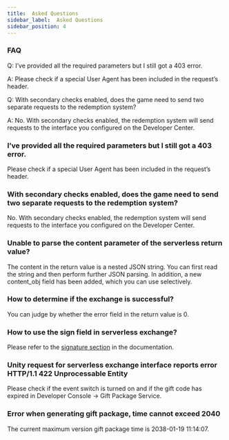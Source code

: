 ```yaml
---
title:  Asked Questions
sidebar_label:  Asked Questions
sidebar_position: 4
---
```

### FAQ

Q: I’ve provided all the required parameters but I still got a 403 error.

A: Please check if a special User Agent has been included in the request’s header.

Q: With secondary checks enabled, does the game need to send two separate requests to the redemption system?

A: No. With secondary checks enabled, the redemption system will send requests to the interface you configured on the Developer Center.



###  I’ve provided all the required parameters but I still got a 403 error.

Please check if a special User Agent has been included in the request’s header.

###  With secondary checks enabled, does the game need to send two separate requests to the redemption system?

No. With secondary checks enabled, the redemption system will send requests to the interface you configured on the Developer Center.


### Unable to parse the content parameter of the serverless return value?
The content in the return value is a nested JSON string. You can first read the string and then perform further JSON parsing. In addition, a new content_obj field has been added, which you can use selectively.

### How to determine if the exchange is successful?

You can judge by whether the error field in the return value is 0.

### How to use the sign field in serverless exchange?

Please refer to the [signature section](/sdk/tds-gift/guide/#signature) in the documentation.

### Unity request for serverless exchange interface reports error HTTP/1.1 422 Unprocessable Entity

Please check if the event switch is turned on and if the gift code has expired in Developer Console -> Gift Package Service.

### Error when generating gift package, time cannot exceed 2040

The current maximum version gift package time is 2038-01-19 11:14:07.
